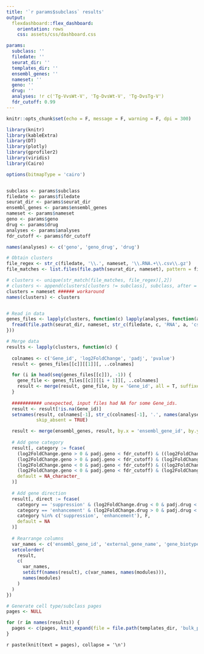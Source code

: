 ```yaml
---
title: '`r params$subclass` results'
output: 
  flexdashboard::flex_dashboard:
    orientation: rows
    css: assets/css/dashboard.css

params:
  subclass: ''
  filedate: ''
  seurat_dir: ''
  templates_dir: ''
  ensembl_genes: ''
  nameset: ''
  geno: ''
  drug: ''
  analyses: !r c('Tg-VvsWt-V', 'Tg-DvsWt-V', 'Tg-DvsTg-V')
  fdr_cutoff: 0.99
---
```


```r
knitr::opts_chunk$set(echo = F, message = F, warning = F, dpi = 300)

library(knitr)
library(kableExtra)
library(DT)
library(plotly)
library(gprofiler2)
library(viridis)
library(Cairo)

options(bitmapType = 'cairo')


subclass <- params$subclass
filedate <- params$filedate
seurat_dir <- params$seurat_dir
ensembl_genes <- params$ensembl_genes
nameset <- params$nameset
geno <- params$geno
drug <- params$drug
analyses <- params$analyses
fdr_cutoff <- params$fdr_cutoff
```

```r
names(analyses) <- c('geno', 'geno_drug', 'drug')

# Obtain clusters
file_regex <- str_c(filedate, '\\.', nameset, '\\.RNA.+\\.csv\\.gz')
file_matches <- list.files(file.path(seurat_dir, nameset), pattern = file_regex)

# clusters <- unique(str_match(file_matches, file_regex)[,2])
# clusters <- append(clusters[clusters != subclass], subclass, after = 0)  # order subclass before clusters
clusters = nameset ###### workaround
names(clusters) <- clusters


# Read in data
genes_files <- lapply(clusters, function(c) lapply(analyses, function(a) {
  fread(file.path(seurat_dir, nameset, str_c(filedate, c, 'RNA', a, 'csv.gz', sep = '.')))
}))

# Merge data
results <- lapply(clusters, function(c) {
  
  colnames <- c('Gene_id', 'log2FoldChange', 'padj', 'pvalue')
  result <- genes_files[[c]][[1]][, ..colnames]

  for (i in head(seq(genes_files[[c]]), -1)) {
    gene_file <- genes_files[[c]][[i + 1]][, ..colnames]
    result <- merge(result, gene_file, by = 'Gene_id', all = T, suffixes = c('', str_c('.', names(analyses)[[i + 1]])))
  }
  
  ########### unexpected, input files had NA for some Gene_ids.
  result <- result[!is.na(Gene_id)]
  setnames(result, colnames[-1], str_c(colnames[-1], '.', names(analyses)[[1]]), 
           skip_absent = TRUE)

  result <- merge(ensembl_genes, result, by.x = 'ensembl_gene_id', by.y = 'Gene_id')
  
  # Add gene category
  result[, category := fcase(
  	(log2FoldChange.geno > 0 & padj.geno < fdr_cutoff) & ((log2FoldChange.geno_drug < 0 & padj.geno_drug < fdr_cutoff) | (log2FoldChange.drug < 0 & padj.drug < fdr_cutoff)), 'suppression',
  	(log2FoldChange.geno > 0 & padj.geno < fdr_cutoff) & (log2FoldChange.drug > 0 & padj.drug < fdr_cutoff), 'compensatory enhancement',
  	(log2FoldChange.geno < 0 & padj.geno < fdr_cutoff) & ((log2FoldChange.geno_drug > 0 & padj.geno_drug < fdr_cutoff) | (log2FoldChange.drug > 0 & padj.drug < fdr_cutoff)), 'enhancement',
  	(log2FoldChange.geno < 0 & padj.geno < fdr_cutoff) & (log2FoldChange.drug < 0 & padj.drug < fdr_cutoff), 'compensatory suppression',
  	default = NA_character_
  )]
  
  # Add gene direction
  result[, direct := fcase(
    category == 'suppression' & (log2FoldChange.drug < 0 & padj.drug < fdr_cutoff), T,
    category == 'enhancement' & (log2FoldChange.drug > 0 & padj.drug < fdr_cutoff), T,
    category %in% c('suppression', 'enhancement'), F,
    default = NA
  )]
  
  # Rearrange columns
  var_names <- c('ensembl_gene_id', 'external_gene_name', 'gene_biotype', 'chromosome_name', 'category', 'direct')
  setcolorder(
    result, 
    c(
      var_names,
      setdiff(names(result), c(var_names, names(modules))),
      names(modules)
    )
  )
})
```

```r
# Generate cell type/subclass pages
pages <- NULL

for (r in names(results)) {
  pages <- c(pages, knit_expand(file = file.path(templates_dir, 'bulk_page.Rmd')))
}
```

`r paste(knit(text = pages), collapse = '\n')`
